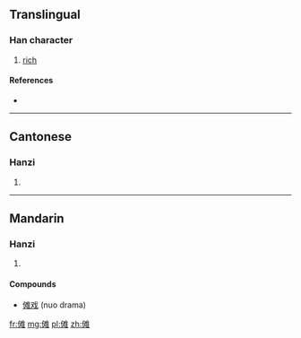 {{also|儺}}
==Translingual==

===Han character===
{{Han char|rn=9|rad=人|as=10|sn=12|four=|canj=人水人土 (OEOG)}}

# [[rich]]

====References====
* {{Han ref|kx=0114.051|hdz=10206.140|uh=50A9|ud=20649}}

----

==Cantonese==

===Hanzi===
{{yue-hanzi|jyut=|y=no4|tra=儺}}

# {{defn|lang=yue|sort=人10}}

----

==Mandarin==

===Hanzi===
{{cmn-hanzi|tra=儺|pin=[[nuó]] ([[nuo2]]), [[yóng]] ([[yong2]])|wg=no<sup>2</sup>, yung<sup>2</sup>}}
# {{defn|lang=cmn|sort=人10}}

====Compounds====
*[[傩戏]] (nuo drama)

[[fr:傩]]
[[mg:傩]]
[[pl:傩]]
[[zh:傩]]